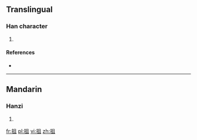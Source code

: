 ==Translingual==

===Han character===
{{Han char|rn=64|rad=手|as=05|sn=8|four=5701<sub>0</sub>|canj=手月一 (QBM)}}

# {{defn|Han|sort=手05}}

====References====
* {{Han ref|kx=0423.050|dkj=11914|dj=0771.030|hdz=31851.060|uh=62AF|ud=25263|bh=CCBC|bd=52412}}

----

==Mandarin==

===Hanzi===
{{cmn-hanzi|pin=[[zhā]] ([[zha1]])|wg=cha<sup>1</sup>}}

# {{defn|Mandarin|sort=手05}}

[[fr:抯]]
[[pl:抯]]
[[vi:抯]]
[[zh:抯]]